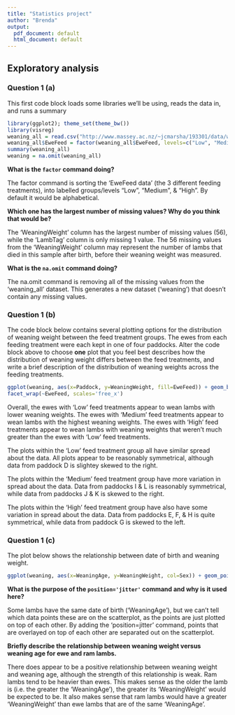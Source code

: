 ```yaml
---
title: "Statistics project"
author: "Brenda"
output:
  pdf_document: default
  html_document: default
---
```


## Exploratory analysis

### Question 1 (a)

This first code block loads some libraries we'll be using, reads the data in, and runs a summary

```r
library(ggplot2); theme_set(theme_bw())
library(visreg)
weaning_all = read.csv("http://www.massey.ac.nz/~jcmarsha/193301/data/weaning.csv")
weaning_all$EweFeed = factor(weaning_all$EweFeed, levels=c("Low", "Medium", "High"))
summary(weaning_all)
weaning = na.omit(weaning_all)
```

**What is the `factor` command doing?**

The factor command is sorting the 'EweFeed data' (the 3 different feeding treatments), into labelled groups/levels "Low", "Medium", & "High". By default it would be alphabetical.

**Which one has the largest number of missing values? Why do you think that would be?**

The 'WeaningWeight' column has the largest number of missing values (56), while the 'LambTag' column is only missing 1 value. The 56 missing values from the 'WeaningWeight' column may represent the number of lambs that died in this sample after birth, before their weaning weight was measured.

**What is the `na.omit` command doing?**

The na.omit command is removing all of the missing values from the 'weaning_all' dataset. This generates a new dataset ('weaning') that doesn't contain any missing values.


### Question 1 (b)

The code block below contains several plotting options for the distribution of weaning weight between the feed treatment groups. The ewes from each feeding treatment were each kept in one of four paddocks. Alter the code block above to choose **one** plot that you feel best describes how the distribution of weaning weight differs between the feed treatments, and write a brief description of the distribution of weaning weights across the feeding treatments.

```r
ggplot(weaning, aes(x=Paddock, y=WeaningWeight, fill=EweFeed)) + geom_boxplot() +
facet_wrap(~EweFeed, scales='free_x')
```

Overall, the ewes with 'Low' feed treatments appear to wean lambs with lower weaning weights. The ewes with 'Medium' feed treatments appear to wean lambs with the highest weaning weights. The ewes with 'High' feed treatments appear to wean lambs with weaning weights that weren't much greater than the ewes with 'Low' feed treatments.

The plots within the 'Low' feed treatment group all have similar spread about the data. All plots appear to be reasonably symmetrical, although data from paddock D is slightey skewed to the right.

The plots within the 'Medium' feed treatment group have more variation in spread about the data. Data from paddocks I & L is reasonably symmetrical, while data from paddocks J & K is skewed to the right. 

The plots within the 'High' feed treatment group have also have some variation in spread about the data. Data from paddocks E, F, & H is quite symmetrical, while data from paddock G is skewed to the left.  


### Question 1 (c)

The plot below shows the relationship between date of birth and weaning weight.

```r
ggplot(weaning, aes(x=WeaningAge, y=WeaningWeight, col=Sex)) + geom_point(position='jitter') +ggtitle("Relationship Between Weaning Weight and Age At Weaning") + ylab("Weaning weight (kg)") + xlab("Weaning Age (days)")
```

**What is the purpose of the `position='jitter'` command and why is it used here?**

Some lambs have the same date of birth ('WeaningAge'), but we can't tell which data points these are on the scatterplot, as the points are just plotted on top of each other. By adding the 'position=jitter' command, points that are overlayed on top of each other are separated out on the scatterplot.

**Briefly describe the relationship between weaning weight versus weaning age for ewe and ram lambs.**

There does appear to be a positive relationship between weaning weight and weaning age, although the strength of this relationship is weak. Ram lambs tend to be heavier than ewes. This makes sense as the older the lamb is (i.e. the greater the 'WeaningAge'), the greater its 'WeaningWeight' would be expected to be. It also makes sense that ram lambs would have a greater 'WeaningWeight' than ewe lambs that are of the same 'WeaningAge'.
